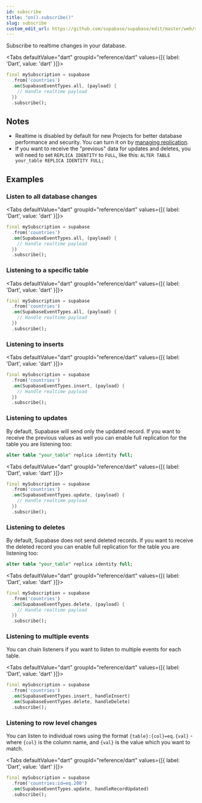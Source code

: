 ```yaml
---
id: subscribe
title: "on().subscribe()"
slug: subscribe
custom_edit_url: https://github.com/supabase/supabase/edit/master/web/spec/dart.yml
---
```



Subscribe to realtime changes in your database.


<Tabs
  defaultValue="dart"
  groupId="reference/dart"
  values={[{ label: 'Dart', value: 'dart' }]}>

<TabItem value="dart">

```dart
final mySubscription = supabase
  .from('countries')
  .on(SupabaseEventTypes.all, (payload) {
    // Handle realtime payload
  })
  .subscribe();
```


</TabItem>

</Tabs>





## Notes

- Realtime is disabled by default for new Projects for better database performance and security. You can turn it on by [managing replication](/docs/guides/api#managing-realtime).
- If you want to receive the "previous" data for updates and deletes, you will need to set `REPLICA IDENTITY` to `FULL`, like this: `ALTER TABLE your_table REPLICA IDENTITY FULL;`










## Examples

### Listen to all database changes



<Tabs
  defaultValue="dart"
  groupId="reference/dart"
  values={[{ label: 'Dart', value: 'dart' }]}>

<TabItem value="dart">

```dart
final mySubscription = supabase
  .from('countries')
  .on(SupabaseEventTypes.all, (payload) {
    // Handle realtime payload
  })
  .subscribe();
```


</TabItem>

</Tabs>

### Listening to a specific table



<Tabs
  defaultValue="dart"
  groupId="reference/dart"
  values={[{ label: 'Dart', value: 'dart' }]}>

<TabItem value="dart">

```dart
final mySubscription = supabase
  .from('countries')
  .on(SupabaseEventTypes.all, (payload) {
    // Handle realtime payload
  })
  .subscribe();
```


</TabItem>

</Tabs>

### Listening to inserts



<Tabs
  defaultValue="dart"
  groupId="reference/dart"
  values={[{ label: 'Dart', value: 'dart' }]}>

<TabItem value="dart">

```dart
final mySubscription = supabase
  .from('countries')
  .on(SupabaseEventTypes.insert, (payload) {
    // Handle realtime payload
  })
  .subscribe();
```


</TabItem>

</Tabs>

### Listening to updates

By default, Supabase will send only the updated record. If you want to receive the previous values as well you can 
enable full replication for the table you are listening too: 

```sql
alter table "your_table" replica identity full;
```


<Tabs
  defaultValue="dart"
  groupId="reference/dart"
  values={[{ label: 'Dart', value: 'dart' }]}>

<TabItem value="dart">

```dart
final mySubscription = supabase
  .from('countries')
  .on(SupabaseEventTypes.update, (payload) {
    // Handle realtime payload
  })
  .subscribe();
```


</TabItem>

</Tabs>

### Listening to deletes

By default, Supabase does not send deleted records. If you want to receive the deleted record you can 
enable full replication for the table you are listening too: 

```sql
alter table "your_table" replica identity full;
```


<Tabs
  defaultValue="dart"
  groupId="reference/dart"
  values={[{ label: 'Dart', value: 'dart' }]}>

<TabItem value="dart">

```dart
final mySubscription = supabase
  .from('countries')
  .on(SupabaseEventTypes.delete, (payload) {
    // Handle realtime payload
  })
  .subscribe();
```


</TabItem>

</Tabs>

### Listening to multiple events

You can chain listeners if you want to listen to multiple events for each table.

<Tabs
  defaultValue="dart"
  groupId="reference/dart"
  values={[{ label: 'Dart', value: 'dart' }]}>

<TabItem value="dart">

```dart
final mySubscription = supabase
  .from('countries')
  .on(SupabaseEventTypes.insert, handleInsert)
  .on(SupabaseEventTypes.delete, handleDelete)
  .subscribe();
```


</TabItem>

</Tabs>

### Listening to row level changes

You can listen to individual rows using the format `{table}:{col}=eq.{val}` - where `{col}` is the column name, and `{val}` is the value which you want to match.

<Tabs
  defaultValue="dart"
  groupId="reference/dart"
  values={[{ label: 'Dart', value: 'dart' }]}>

<TabItem value="dart">

```dart
final mySubscription = supabase
  .from('countries:id=eq.200')
  .on(SupabaseEventTypes.update, handleRecordUpdated)
  .subscribe();
```


</TabItem>

</Tabs>